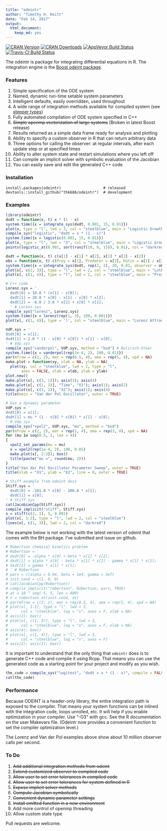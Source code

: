 ```yaml
---
title: "odeintr"
author: "Timothy H. Keitt"
date: "Feb 14, 2017"
output:
  html_document:
    keep_md: yes
---
```


[![CRAN Version](https://www.r-pkg.org/badges/version/odeintr)](https://www.r-pkg.org/badges/version/odeintr) [![CRAN Downloads](https://cranlogs.r-pkg.org/badges/odeintr)](https://cran.r-project.org/web/packages/odeintr/index.html) [![AppVeyor Build Status](https://ci.appveyor.com/api/projects/status/github/thk686/odeintr?branch=master&svg=true)](https://ci.appveyor.com/project/thk686/odeintr)
[![Travis-CI Build Status](https://travis-ci.org/thk686/odeintr.svg?branch=master)](https://travis-ci.org/thk686/odeintr) 

The odeintr is package for integrating differential equations in R. The integration engine is
the [Boost odeint package](https://headmyshoulder.github.io/odeint-v2/).

### Features

1. Simple specification of the ODE system
1. Named, dynamic run-time setable system parameters
1. Intelligent defaults, easily overridden, used throughout
1. A wide range of integration methods available for compiled system (see [stepper types](https://www.boost.org/doc/libs/1_58_0/libs/numeric/odeint/doc/html/boost_numeric_odeint/odeint_in_detail/steppers.html#boost_numeric_odeint.odeint_in_detail.steppers.stepper_overview))
1. Fully automated compilation of ODE system specified in C++
1. ~~Simple openmp vectorization of large systems~~ (Broken in latest Boost release)
1. Results returned as a simple data frame ready for analysis and plotting
1. Ability to specify a custom observer in R that can return arbitrary data
1. Three options for calling the observer: at regular intervals, after each update step or at specified times
1. Ability to alter system state and restart simulations where you left off
1. Can compile an implicit solver with symbolic evaluation of the Jacobian
1. You can easily save and edit the generated C++ code

### Installation

```
install.packages(odeintr)                   # released
devtools::install_github("thk686/odeintr")  # development
```

### Examples

```r
library(odeintr)
dxdt = function(x, t) x * (1 - x)
system.time({x = integrate_sys(dxdt, 0.001, 15, 0.01)})
plot(x, type = "l", lwd = 3, col = "steelblue", main = "Logistic Growth")
compile_sys("logistic", "dxdt = x * (1 - x)")
system.time({x = logistic(0.001, 15, 0.01)})
plot(x, type = "l", lwd = "3", col = "steelblue", main = "Logistic Growth")
points(logistic_at(0.001, sort(runif(10, 0, 15)), 0.01), col = "darkred")
```

```r
dxdt = function(x, t) c(x[1] - x[1] * x[2], x[1] * x[2] - x[2])
obs = function(x, t) c(Prey = x[1], Predator = x[2], Ratio = x[1] / x[2])
system.time({x = integrate_sys(dxdt, rep(2, 2), 20, 0.01, observer = obs)})
plot(x[, c(2, 3)], type = "l", lwd = 2, col = "steelblue", main = "Lotka-Volterra Phase Plot")
plot(x[, c(1, 4)], type = "l", lwd = 2, col = "steelblue", main = "Prey-Predator Ratio")
```

```r
# C++ code
Lorenz.sys = '
  dxdt[0] = 10.0 * (x[1] - x[0]);
  dxdt[1] = 28.0 * x[0] - x[1] - x[0] * x[2];
  dxdt[2] = -8.0 / 3.0 * x[2] + x[0] * x[1];
  ' # Lorenz.sys
compile_sys("lorenz", Lorenz.sys)
system.time({x = lorenz(rep(1, 3), 100, 0.001)})
plot(x[, c(2, 4)], type = 'l', col = "steelblue", main = "Lorenz Attractor")
```

```r
VdP.sys = '
dxdt[0] = x[1];
dxdt[1] = 2.0 * (1 - x[0] * x[0]) * x[1] - x[0];
' # Vdp.sys
compile_sys("vanderpol", VdP.sys, method = "bsd") # Bulirsch-Stoer
system.time({x = vanderpol(rep(1e-4, 2), 100, 0.01)})
par(mfrow = c(2, 2), mar = rep(0.5, 4), oma = rep(5, 4), xpd = NA)
make.plot = function(xy, xlab = NA, ylab = NA)
  plot(xy, col = "steelblue", lwd = 2, type = "l",
       axes = FALSE, xlab = xlab, ylab = ylab)
plot.new()
make.plot(x[, c(3, 1)]); axis(3); axis(4)
make.plot(x[, c(1, 2)], "Time", "X1"); axis(1); axis(2)
make.plot(x[, c(3, 2)], "X2"); axis(1); axis(4)
title(main = "Van der Pol Oscillator", outer = TRUE)
```

```r
# Use a dynamic parameter
VdP.sys = '
dxdt[0] = x[1];
dxdt[1] = mu * (1 - x[0] * x[0]) * x[1] - x[0];
' # Vdp.sys
compile_sys("vpol2", VdP.sys, "mu", method = "bsd")
par(mfrow = c(2, 2), mar = rep(1, 4), oma = rep(3, 4), xpd = NA)
for (mu in seq(0.5, 2, len = 4))
{
  vpol2_set_params(mu = mu)
  x = vpol2(rep(1e-4, 2), 100, 0.01)
  make.plot(x[, 2:3]); box()
  title(paste("mu =", round(mu, 2)))
}
title("Van der Pol Oscillator Parameter Sweep", outer = TRUE)
title(xlab = "X1", ylab = "X2", line = 0, outer = TRUE)
```

```r
# Stiff example from odeint docs
Stiff.sys = '
  dxdt[0] = -101.0 * x[0] - 100.0 * x[1];
  dxdt[1] = x[0];
' # Stiff.sys
cat(JacobianCpp(Stiff.sys))
compile_implicit("stiff", Stiff.sys)
x = stiff(c(2, 1), 5, 0.001)
plot(x[, 1:2], type = "l", lwd = 2, col = "steelblue")
lines(x[, c(1, 3)], lwd = 2, col = "darkred")
```

The example below is not working with the latest version of odeint that comes with the BH package. I've submitted and issue on github.

```r
# Robertson chemical kinetics problem
# Robertson = '
# dxdt[0] = -alpha * x[0] + beta * x[1] * x[2];
# dxdt[1] = alpha * x[0] - beta * x[1] * x[2] - gamma * x[1] * x[1];
# dxdt[2] = gamma * x[1] * x[1];
# ' # Robertson
# pars = c(alpha = 0.04, beta = 1e4, gamma = 3e7)
# init.cond = c(1, 0, 0)
# cat(JacobianCpp(Robertson))
# compile_implicit("robertson", Robertson, pars, TRUE)
# at = 10 ^ seq(-5, 5, len = 400)
# x = robertson_at(init.cond, at)
# par(mfrow = c(3, 1), mar = rep(0.5, 4), oma = rep(5, 4), xpd = NA)
# plot(x[, 1:2], type = "l", lwd = 3,
#      col = "steelblue", log = "x", axes = F, xlab = NA)
# axis(2); box()
# plot(x[, c(1, 3)], type = "l", lwd = 3,
#      col = "steelblue", log = "x", axes = F, xlab = NA)
# axis(4); box()
# plot(x[, c(1, 4)], type = "l", lwd = 3,
#      col = "steelblue", log = "x", axes = F)
# axis(2); axis(1); box()
```

It is important to understand that the only thing that ```odeintr``` does is to generate C++ code and compile it using Rcpp. That means you can use the generated code as a starting point for your project and modify as you wish.

```r
the_code = compile_sys("logitest", "dxdt = x * (1 - x)", compile = FALSE)
cat(the_code)
```

### Performance

Because ODEINT is a header-only library, the entire integration path is exposed to the compiler. That means your system functions can be inlined with the integration code, loops unrolled, etc. It will help if you enable optimization in your compiler. Use "-O3" with gcc. See the R documentation on the user Makevars file. (Odeintr now provides a convenient function to set the compiler optimization level.)

The Lorenz and Van der Pol examples above show about 10 million observer calls per second.

### To Do

1. ~~Add additional integration methods from odeint~~
1. ~~Extend customized observer to compiled code~~
1. ~~Allow user to set error tolerances in compiled code~~
1. ~~Allow user to set error tolerances for system defined in R~~
1. ~~Expose implicit solver methods~~
1. ~~Compute Jacobian symbolically~~
1. ~~Convenient dynamic parameter settings~~
1. ~~Install emitted function in a new environment~~
1. Add more control of openmp threading
1. Allow custom state type

Pull requests are welcome.

